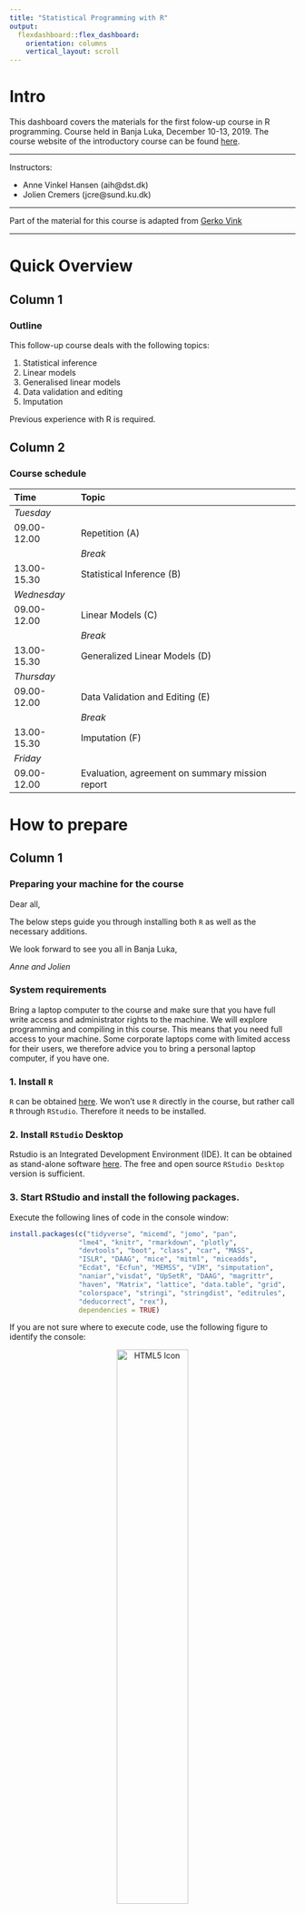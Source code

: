 ```yaml
---
title: "Statistical Programming with R"
output: 
  flexdashboard::flex_dashboard:
    orientation: columns
    vertical_layout: scroll
---
```


# Intro {.sidebar}

This dashboard covers the materials for the first folow-up course in R programming. Course held in Banja Luka, December 10-13, 2019. The course website of the introductory course can be found [here](http://peterstoltze.dk/RfOS/).

---

Instructors: 

 - Anne Vinkel Hansen (aih@dst.dk)
 - Jolien Cremers (jcre@sund.ku.dk)


---

Part of the material for this course is adapted from [Gerko Vink](https://github.com/gerkovink/R)


---
# Quick Overview

## Column 1

### Outline

This follow-up course deals with the following topics:

1.	Statistical inference
2.  Linear models
3.  Generalised linear models
4.  Data validation and editing
5.  Imputation


Previous experience with R is required.

## Column 2

### Course schedule 

| Time        | Topic                                           |
|:------------|:------------------------------------------------|
| *Tuesday*   |                                                 |
| 09.00-12.00 | Repetition (A)                                  |
|             | *Break*                                         |    
| 13.00-15.30 | Statistical Inference (B)                       |
| *Wednesday* |                                                 |
| 09.00-12.00 | Linear Models (C)                               |
|             | *Break*                                         |             
| 13.00-15.30 | Generalized Linear Models (D)                   |
| *Thursday*  |                                                 |
| 09.00-12.00 | Data Validation and Editing (E)                 |
|             | *Break*                                         |
| 13.00-15.30 | Imputation (F)                                  |
| *Friday*    |                                                 |
| 09.00-12.00 | Evaluation, agreement on summary mission report |


# How to prepare

## Column 1

### Preparing your machine for the course
Dear all, 

The below steps guide you through installing both `R` as well as the necessary additions.

We look forward to see you all in Banja Luka,  

*Anne and Jolien*

### **System requirements**

Bring a laptop computer to the course and make sure that you have full write access and administrator rights to the machine. We will explore programming and compiling in this course. This means that you need full access to your machine. Some corporate laptops come with limited access for their users, we therefore advice you to bring a personal laptop computer, if you have one. 

### **1. Install `R`**
`R` can be obtained [here](https://cran.r-project.org). We won't use `R` directly in the course, but rather call `R` through `RStudio`. Therefore it needs to be installed. 

### **2. Install `RStudio` Desktop**

Rstudio is an Integrated Development Environment (IDE). It can be obtained as stand-alone software [here](https://www.rstudio.com/products/rstudio/download/#download). The free and open source `RStudio Desktop` version is sufficient.

### **3. Start RStudio and install the following packages. **

Execute the following lines of code in the console window:

```r
install.packages(c("tidyverse", "micemd", "jomo", "pan", 
                 "lme4", "knitr", "rmarkdown", "plotly",
                 "devtools", "boot", "class", "car", "MASS", 
                 "ISLR", "DAAG", "mice", "mitml", "miceadds",
                 "Ecdat", "Ecfun", "MEMSS", "VIM", "simputation",
                 "naniar","visdat", "UpSetR", "DAAG", "magrittr",
                 "haven", "Matrix", "lattice", "data.table", "grid",
                 "colorspace", "stringi", "stringdist", "editrules", 
                 "deducorrect", "rex"), 
                 dependencies = TRUE)
```


If you are not sure where to execute code, use the following figure to identify the console:

<center>
  <img src="console.png" alt="HTML5 Icon" width = 50%>
</center>

Just copy and paste the installation command and press the return key. When asked 

```r
Do you want to install from sources the package which needs 
compilation? (Yes/no/cancel)
```

type `Yes` in the console and press the return key. 

# Tuesday

## Column 1

### Tuesday's materials
We adapt the course as we go. To ensure that you work with the latest iteration of the course materials, we advice all course participants to access the materials online.

- Part A: Repetition

    - [Lecture A](Contents/Material/Part A - Repetition/Lecture_A.html){target="_blank"}
    - [Lecture A Handout](Contents/Material/Part A - Repetition/Lecture_A_handout.html){target="_blank"}
    - [Practical A](Contents/Material/Part A - Repetition/Practical_A_walkthrough.html){target="_blank"}
    - [Impractical A](Contents/Material/Part A - Repetition/Practical_A.html){target="_blank"}


- Part B: Statistical Inference

    - [Lecture B](Contents/Material/Part B - Statistical inference/Lecture_B.html){target="_blank"}
    - [Lecture B Handout](Contents/Material/Part B - Statistical inference/Lecture_B_handout.html){target="_blank"}
    - [Practical B](Contents/Material/Part B - Statistical inference/Practical_B_walkthrough.html){target="_blank"}
    - [Impractical B](Contents/Material/Part B - Statistical inference/Practical_B.html){target="_blank"}

All lectures are in `html` format. Practicals are walkthrough files that guide you through the exercises. `Impractical` files contain the exercises, without walkthrough, explanations and solutions. 

## Column 2

### Useful references
- [The R project homepage](https://www.r-project.org/) 
- [CRAN task view for official statistics](https://cran.r-project.org/web/views/OfficialStatistics.html)
- [CRAN area for contributed documentation](https://cran.r-project.org/other-docs.html) No longer actively maintained, but a lot of good resources
- Some places to find the `R` community:
  - [#rstats hashtag](https://twitter.com/search?q=%23rstats)
  - [Rweekly](https://rweekly.org/)
  - [R-bloggers](https://www.r-bloggers.com/)
  - [Stack Overflow](https://stackoverflow.com/) A good place to ask questions. Check if your question has been answered before, and make sure to phrase it carefully and correctly. 
  
- [Pipes in R](https://r4ds.had.co.nz/pipes.html)





# Wednesday

## Column 1

### Wednesday's materials
We adapt the course as we go. To ensure that you work with the latest iteration of the course materials, we advice all course participants to access the materials online.

- Part C: `R` Linear Models

    - [Lecture C](Contents/Material/Part C - Linear models/Lecture_C.html){target="_blank"}
    - [Lecture C Handout](Contents/Material/Part C - Linear models/Lecture_C_handout.html){target="_blank"}
    - [Practical C](Contents/Material/Part C - Linear models/Practical_C_walkthrough.html){target="_blank"}
    - [Impractical C](Contents/Material/Part C - Linear models/Practical_C.html){target="_blank"}
    - [Extra Lecture M Handout](Contents/Material/Part C - Linear models/Lecture_M_handout.html){target="_blank"}
    - [Extra Practical M](Contents/Material/Part C - Linear models/Practical_M_walkthrough.html){target="_blank"}
    - [Extra Impractical M](Contents/Material/Part C - Linear models/Practical_M.html){target="_blank"}
    - [Nurse dataset](Contents/Material/Part C - Linear models/nurses.sav){target="_blank"}
       
- Part D: Generalized Linear Models

    - [Lecture D](Contents/Material/Part D - GLMs/Lecture_D.html){target="_blank"}
    - [Lecture D Handout](Contents/Material/Part D - GLMs/Lecture_D_handout.html){target="_blank"}
    - [Practical D](Contents/Material/Part D - GLMs/Practical_D_walkthrough.html){target="_blank"}
    - [Impractical D](Contents/Material/Part D - GLMs/Practical_D.html){target="_blank"}
    - Data: [cabinet](Contents/Material/Part D - GLMs/danish_cabinet.xls), 
    [benefits](Contents/Material/Part D - GLMs/Benefits.xlsx)

All lectures are in `html` format. Practicals are are provided both as naked questions but also with ample explanations and solutions - choose according to your taste!

## Column 2

### Useful references
- [Practical Regression and Anova using R](https://cran.r-project.org/doc/contrib/Faraway-PRA.pdf) by Julian Faraway  

# Thursday

## Column 1

### Thursday's materials
We adapt the course as we go. To ensure that you work with the latest iteration of the course materials, we advice all course participants to access the materials online.

- Part E: Data Validation and Editing
    - [Lecture E](Contents/Material/Part E - Data validation/Lecture_E.html){target="_blank"}
    - [Practical E](Contents/Material/Part E - Data validaPractical_E_walkthrough.html){target="_blank"}
    - [Impractical E](Contents/Material/Part E - Data validation/Practical_E.html){target="_blank"}
    - Data for the practical: [bands.txt](Contents/Material/Part E - Data validation/data/bands.txt){target="_blank"}, 
      [unnamed.csv](Contents/Material/Part E - Data validation/data/unnamed.csv){target="_blank"},
      [people.txt](Contents/Material/Part E - Data validation/data/people.txt),
      [peoplerules.txt](Contents/Material/Part E - Data validation/data/peoplerules.txt),
      [dirty_iris.txt](Contents/Material/Part E - Data validation/data/dirty_iris.txt)

- Part F: Imputation

    - [Lecture F](Contents/Material/Part F - Imputation/Lecture_F.html){target="_blank"}
    - [Lecture F Handout](Contents/Material/Part F - Imputation/Lecture_F_handout.html){target="_blank"}
    - [Practical F](Contents/Material/Part F - Imputation/Practical_F_walkthrough.html){target="_blank"}
    - [Impractical F](Contents/Material/Part F - Imputation/Practical_F.html){target="_blank"}

All lectures are in `html` format. Practicals are walkthrough files that guide you through the exercises. `Impractical` files contain the exercises, without walkthrough, explanations and solutions.

## Column 2

### Useful references
- Data validation
  - [An introduction to data cleaning with R](https://cran.r-project.org/doc/contrib/de_Jonge+van_der_Loo-Introduction_to_data_cleaning_with_R.pdf)
  - [Mark van der Loo](http://www.markvanderloo.eu/) has given several talks and workshops on this, with slides available from his [GitHub](https://github.com/markvanderloo)
- Imputation
  - [Flexible Imputation of Missing Data](https://stefvanbuuren.name/fimd/): written by Stef van Buuren, uses the `mice` package. 
  - [Applied Missing Data Analysis](https://bookdown.org/mwheymans/bookmi/): book on missing data and imputation in R and SPSS.
  - [Visualization of Missingness Patterns](https://cran.r-project.org/web/packages/naniar/vignettes/naniar-visualisation.html): Tutorial for the naniar package that does nice visualizations of missingness patterns.
  - [Tutorial](https://www.analyticsvidhya.com/blog/2016/03/tutorial-powerful-packages-imputing-missing-values/): Tutorial describing the use of 5 different R-packages for missing data imputation.
  - [Tutorial](http://www.di.fc.ul.pt/~jpn/r/missing/index.html): Another tutorial on missing data in R.
  - [Tutorial](https://github.com/gerkovink/miceVignettes): a set of tutorials for the `mice` package.

# Further studies

## Column 1

### What to do after the course

The following references are currently available for free, either as pdfs or as extensive webpages (written with [RMarkdown](https://rmarkdown.rstudio.com/) and [bookdown](https://bookdown.org/)). They are all very useful and we highly recommend them. 

- [R for Data Science](https://r4ds.had.co.nz): written by Hadley Wickham and Garrett Grolemund this book relies almost exclusively on the [tidyverse](https://www.tidyverse.org/) approach to data analysis. Many highly effective tools will be right at your fingertips after reading this book and working through the many exercises.
- [Hands-On Programming with R](https://rstudio-education.github.io/hopr/): a great read by Garrett Grolemund emphasizing programming techniques with R. 
- [Advanced R](https://adv-r.hadley.nz/): You want to gain deeper knowledge of R and you want to learn from one of the most influential R contributors. This one is for you!
- [Introduction to Statistical Learning](http://faculty.marshall.usc.edu/gareth-james/ISL/): an introductory book on statistical learning, with applications in R. The R code is somewhat old-style and you might be able to find newer packages for the tasks, but ths is a solid read well worth the effort.
- [Data Analysis and Graphics Using R](http://www.pindex.com/uploads/post_docs/Maindonald%20Data%20Analysis%20and%20Graphics(PINDEX-DOC-6953).pdf): a detailed book that covers a lot about categorical data analysis and fitting `glm`s in `R`.
- [Happy Git and GitHub for the useR ](https://happygitwithr.com/index.html): a great introduction to version control using Git and GitHub together with RStudio. Written by Jenny Bryan in a very concise style. Highly recommended!

<!-- ## Column 2 -->

